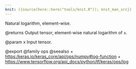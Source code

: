 ```yaml
---
knit: ({source(here::here("tools/knit.R")); knit_man_src})
---
```

Natural logarithm, element-wise.

@returns
    Output tensor, element-wise natural logarithm of `x`.

@param x
Input tensor.

@export
@family ops
@seealso
+ <https:/keras.io/keras_core/api/ops/numpy#log-function>
+ <https://www.tensorflow.org/api_docs/python/tf/keras/ops/log>
